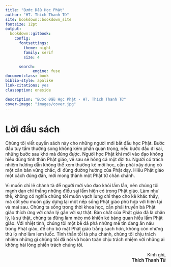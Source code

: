 ```yaml
---
title: "Bước Đầu Học Phật"
author: "HT. Thích Thanh Từ"
site: bookdown::bookdown_site
fontsize: 12pt
output:
  bookdown::gitbook:
    config:
      fontsettings:
        theme: night
        family: serif
        size: 4

      search:
            engine: fuse     
documentclass: book
biblio-style: apalike
link-citations: yes
classoption: oneside

description: "Bước Đầu Học Phật - HT. Thích Thanh Từ"
cover-image: "images/cover.jpg"
---
```

# Lời đầu sách {- #loi-dau-sach}

Chúng tôi viết quyển sách này cho những người mới bắt đầu học Phật. Bước
đầu tuy tầm thường song không kém phần quan trọng, nếu bước đầu đi sai, những
bước sau khó mà đúng được. Người học Phật khi mới vào đạo không hiểu đúng tinh
thần Phật giáo, về sau sẽ hỏng cả một đời tu. Người có trách nhiệm hướng dẫn không
thể xem thường kẻ mới học, cần phải xây dựng có một căn bản vững chắc, đi đúng
đường hướng của Phật dạy. Hiểu Phật giáo một cách đúng đắn, mới mong thành một
Phật tử chân chánh.

Vì muốn chỉ lẽ chánh tà để người mới vào đạo khỏi lầm lẫn, nên chúng tôi
mạnh dạn chỉ thẳng những điều sai lầm hiện có trong Phật giáo. Làm như thế, không
có nghĩa chúng tôi muốn vạch lưng chỉ thẹo cho kẻ khác thấy, mà cốt yếu muốn gầy
dựng lại một nếp sống Phật giáo phù hợp với hiện tại và mai sau. Chúng ta sống trong
thời khoa học, cần phải truyền bá Phật giáo thích ứng với chân lý gần với sự thật. Bản
chất của Phật giáo đã là chân lý, là sự thật, chúng ta đừng làm méo mó khiến kẻ bàng
quan hiểu lầm Phật giáo. Với nhiệt tình, chúng tôi một bề đả phá những mê tín đang ẩn
náu trong Phật giáo, để cho bộ mặt Phật giáo trắng sạch hơn, không còn những thứ lọ
nhơ làm lem luốc. Tinh thần tồi tà phụ chánh, chúng tôi chịu trách nhiệm những gì
chúng tôi đã nói và hoàn toàn chịu trách nhiệm với những ai không hài lòng phiền
trách chúng tôi.  
  
<div style="text-align: right">
Kính ghi,  
**Thích Thanh Từ**
</div>
